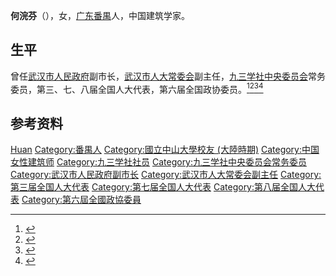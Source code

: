 '''何浣芬'''（{{bd|1925年||1998年}}），女，[[广东|广东]][[番禺縣|番禺]]人，中国建筑学家。

==生平==
曾任[[武汉市人民政府|武汉市人民政府]]副市长，[[武汉市人大常委会|武汉市人大常委会]]副主任，[[九三学社中央委员会|九三学社中央委员会]]常务委员，第三、七、八届全国人大代表，第六届全国政协委员。<ref>{{cite book|title=中囯人名大辞典·现任党政军领导人物卷|author=廖盖隆等编|year=1990|publisher=上海辞书出版社|location=上海|page=}}</ref><ref>{{Cite book|title=中华人民共和国职官志|author=何虎生, 李耀东, 向常福主编|publisher=中国社会出版社|year=2003|isbn=9787800883934|location=北京|pages=}}</ref><ref>{{Cite web|title=颜值与气质并存的华师二号楼|url=https://www.thepaper.cn/newsDetail_forward_2659207|accessdate=2020-08-10|work=澎湃新闻}}</ref><ref>{{Cite web|title=【梁子湖校区建设指挥部办公室】何浣芬：华师新校区建设历史人物|url=http://news.ccnu.edu.cn/info/1091/29126.htm|accessdate=2020-08-10|work=华中师大新闻网}}</ref>

== 参考资料 ==
{{reflist}}

{{中国人物小作品}}
{{Navboxes 
| title  = 何浣芬在[[九三学社|九三学社]]的职务
| list1  =
{{九三学社第八届中央委员会}}
{{九三学社第九届中央委员会}}
}}

{{Authority control}}
{{DEFAULTSORT:He何}}
[[Category:何姓|Huan]]
[[Category:番禺人|Category:番禺人]]
[[Category:國立中山大學校友_(大陸時期)|Category:國立中山大學校友 (大陸時期)]]
[[Category:中国女性建筑师|Category:中国女性建筑师]]
[[Category:九三学社社员|Category:九三学社社员]]
[[Category:九三学社中央委员会常务委员|Category:九三学社中央委员会常务委员]]
[[Category:武汉市人民政府副市长|Category:武汉市人民政府副市长]]
[[Category:武汉市人大常委会副主任|Category:武汉市人大常委会副主任]]
[[Category:第三届全国人大代表|Category:第三届全国人大代表]]
[[Category:第七届全国人大代表|Category:第七届全国人大代表]]
[[Category:第八届全国人大代表|Category:第八届全国人大代表]]
[[Category:第六屆全國政協委員|Category:第六屆全國政協委員]]